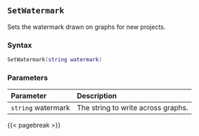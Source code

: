 ## `SetWatermark`

Sets the watermark drawn on graphs for new projects.

### Syntax {-}

``` .lua
SetWatermark(string watermark)
```

### Parameters {-}

**Parameter** | **Description**
| :-- | :-- |
| `string` watermark | The string to write across graphs. |

{{< pagebreak >}}